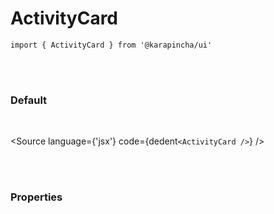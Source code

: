 

<Meta title='02. Molecules / ActivityCard' component={ActivityCard} />

# ActivityCard

`import { ActivityCard } from '@karapincha/ui'`

<br />
<br />

### Default

<br />

<Story name='Default'>
  <div className='doc-story__preview' style={{ zoom: '100%' }}>
    <div className='flex items-center gap-4'>
      <ActivityCard
        image='https://cdn-image.solanart.io/unsafe/600x600/filters:format(webp)/arweave.net/yytjymgHK5Y64dJLHZlkCB-zbayUpAmLNB49VapL30g'
        title='Degen Ape #1921'
        description='Sale'
        price='49.92'
        fromAddress='6gr...Vun5'
        toAddress='7hk...JaoW'
        time='12 hours ago'
      />
    </div>
  </div>
</Story>

<Source language={'jsx'} code={dedent`<ActivityCard />`} />

<br />
<br />

### Properties

<ArgsTable of={ActivityCard} />
